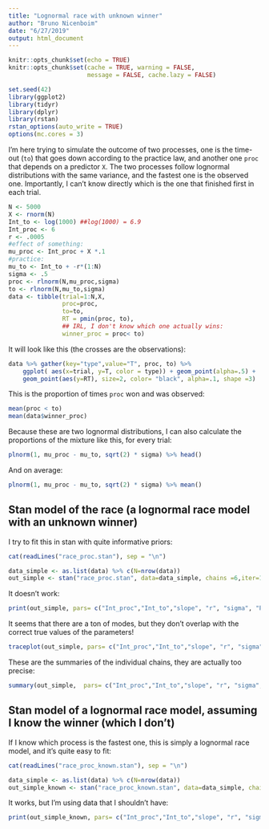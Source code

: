 ```yaml
---
title: "Lognormal race with unknown winner"
author: "Bruno Nicenboim"
date: "6/27/2019"
output: html_document
---
```


```r
knitr::opts_chunk$set(echo = TRUE)
knitr::opts_chunk$set(cache = TRUE, warning = FALSE, 
                      message = FALSE, cache.lazy = FALSE)
```

```r
set.seed(42)
library(ggplot2)
library(tidyr)
library(dplyr)
library(rstan)
rstan_options(auto_write = TRUE)
options(mc.cores = 3)
```

I'm here trying to simulate the outcome of two processes, one is the time-out (`to`) that goes down according to the practice law, and another one `proc` that depends on a predictor `X`. The two processes follow lognormal distributions with the same variance, and the fastest one is the observed one. Importantly, I can't know directly which is the one that finished first in each trial.

```r
N <- 5000
X <- rnorm(N)
Int_to <- log(1000) ##log(1000) = 6.9
Int_proc <- 6
r <- .0005
#effect of something:
mu_proc <- Int_proc + X *.1
#practice:
mu_to <- Int_to + -r*(1:N)
sigma <- .5
proc <- rlnorm(N,mu_proc,sigma)
to <- rlnorm(N,mu_to,sigma)
data <- tibble(trial=1:N,X, 
               proc=proc, 
               to=to, 
               RT = pmin(proc, to), 
               ## IRL, I don't know which one actually wins:
               winner_proc = proc< to)
```

It will look like this (the crosses are the observations):
```r
data %>% gather(key="type",value="T", proc, to) %>%
    ggplot( aes(x=trial, y=T, color = type)) + geom_point(alpha=.5) +
    geom_point(aes(y=RT), size=2, color= "black", alpha=.1, shape =3)
```

This is the proportion of times `proc` won and was observed:
```r
mean(proc < to)
mean(data$winner_proc)
```

Because these are two lognormal distributions, I can also calculate the proportions of the mixture like this, for every trial:
```r
plnorm(1, mu_proc - mu_to, sqrt(2) * sigma) %>% head()
```

And on average:
```r
plnorm(1, mu_proc - mu_to, sqrt(2) * sigma) %>% mean()
```

## Stan model of the race (a lognormal race model with an unknown winner)

I try to fit this in stan with quite informative priors:

```r
cat(readLines("race_proc.stan"), sep = "\n")  
```

```r
data_simple <- as.list(data) %>% c(N=nrow(data))
out_simple <- stan("race_proc.stan", data=data_simple, chains =6,iter=1000)
```

It doesn't work:
```r
print(out_simple, pars= c("Int_proc","Int_to","slope", "r", "sigma", "P_proc_avg"), probs = c(0.025,  0.50,  0.975))
```

It seems that there are a ton of modes, but they don't overlap with the correct true values of the parameters!
```r
traceplot(out_simple, pars= c("Int_proc","Int_to","slope", "r", "sigma", "P_proc_avg"))
```

These are the summaries of the individual chains, they are actually too precise:
```r
summary(out_simple,  pars= c("Int_proc","Int_to","slope", "r", "sigma", "P_proc_avg"), probs = c(0.025,  0.50,  0.975))
```

## Stan model of a lognormal race model, assuming I know the winner (which I don't)

If I know which process is the fastest one, this is simply a lognormal race model, and it's quite easy to fit:


```r
cat(readLines("race_proc_known.stan"), sep = "\n")  
```

```r
data_simple <- as.list(data) %>% c(N=nrow(data))
out_simple_known <- stan("race_proc_known.stan", data=data_simple, chains =6,iter=1000)
```

It works, but I'm using data that I shouldn't have:
```r
print(out_simple_known, pars= c("Int_proc","Int_to","slope", "r", "sigma", "P_proc_avg"), probs = c(0.025,  0.50,  0.975))
```

